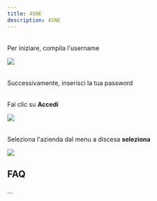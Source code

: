 ```yaml
---
title: 4SNE
description: 4SNE
---
```

###### 

Per iniziare, compila l'username

![](assets/MTcwOTM4NjA1MTY1Nw==.png)

###### 

Successivamente, inserisci la tua password

###### 

Fai clic su **Accedi**

![](assets/MTcwOTM4NjE2MDk4OQ==.png)

###### 

Seleziona l'azienda dal menu a discesa **seleziona**

![](assets/MTcwOTM4NjIwMTU3OA==.png)

FAQ
---

...
